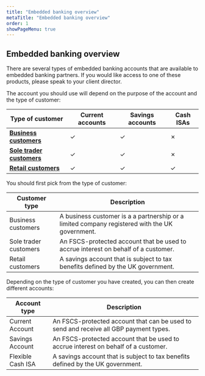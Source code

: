 ```yaml
---
title: "Embedded banking overview"
metaTitle: "Embedded banking overview"
order: 1
showPageMenu: true
---
```



## Embedded banking overview

There are several types of embedded banking accounts that are available to embedded banking partners. If you would like access to one of these products, please speak to your client director.

The account you should use will depend on the purpose of the account and the type of customer:

| Type of customer                     | Current accounts     | Savings accounts | Cash ISAs |
|-----------------------------------|-------------------|-------------------------|--------------------------------------------------------------------------------------------------------------------------------------------|
| **[Business customers](./business-customers)**    | ✓ | ✓ | ✗ |
| **[Sole trader customers](./business-customers)**  | ✓ | ✓ | ✗ |
| **[Retail customers](./retail-customers)**  | ✓ | ✓ | ✓ |

You should first pick from the type of customer:

| Customer type                  | Description     |
|-----------------------------------|----------------------------------------------------------------------------------------------------------------------------------------------------------------------------------------|
| Business customers    | A business customer is a a partnership or a limited company registered with the UK government. |
| Sole trader customers  | An FSCS-protected account that be used to accrue interest on behalf of a customer.  |
| Retail customers  | A savings account that is subject to tax benefits defined by the UK government. |

Depending on the type of customer you have created, you can then create different accounts:

| Account type                  | Description     |
|-----------------------------------|----------------------------------------------------------------------------------------------------------------------------------------------------------------------------------------|
| Current Account    | An FSCS-protected account that can be used to send and receive all GBP payment types. |
| Savings Account  | An FSCS-protected account that be used to accrue interest on behalf of a customer.  |
| Flexible Cash ISA  | A savings account that is subject to tax benefits defined by the UK government. |